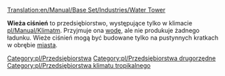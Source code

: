 [[Translation:en/Manual/Base Set/Industries/Water Tower]]

{{pl/Przedsiębiorstwa|name=Wieża ciśnień
|image=en/Water tower.png
|climates=[[pl/Manual/Klimat]]
|accepts=[[pl/Manual/Base Set/Cargos/Woda|Woda]]
|produces=NIc
}}
'''Wieża ciśnień''' to przedsiębiorstwo, występujące tylko w klimacie [[pl/Manual/Klimat]]m. Przyjmuje ona [[pl/Manual/Base Set/Cargos/Woda|wodę]], ale nie produkuje żadnego ładunku. Wieże ciśnień mogą być budowane tylko na pustynnych kratkach w obrębie [[pl/Manual/Miasta|miasta]]. 

{{pl/Navbox Industries}}

[[Category:pl/Przedsiębiorstwa]]
[[Category:pl/Przedsiębiorstwa drugorzędne]]
[[Category:pl/Przedsiębiorstwa klimatu tropikalnego]]